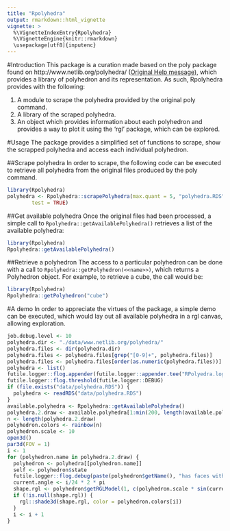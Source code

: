 ```yaml
---
title: "Rpolyhedra"
output: rmarkdown::html_vignette
vignette: >
  %\VignetteIndexEntry{Rpolyhedra}
  %\VignetteEngine{knitr::rmarkdown}
  \usepackage[utf8]{inputenc}
---
```

#Introduction
This package is a curation made based on the poly package found on http://www.netlib.org/polyhedra/ ([Original Help message](poly_original_help_message.html)), which provides a library of polyhedron and its representation. As such, Rpolyhedra provides with the following:

1. A module to scrape the polyhedra provided by the original poly command. 
1. A library of the scraped polyhedra.
1. An object which provides information about each polyhedron and provides a way to plot it using the 'rgl' package, which can be explored. 

#Usage
The package provides a simplified set of functions to scrape, show the scrapped polyhedra and access each individual polyhedron. 

##Scrape polyhedra
In order to scrape, the following code can be executed to retrieve all polyhedra from the original files produced by the poly command. 

``` R
library(Rpolyhedra)
polyhedra <- Rpolyhedra::scrapePolyhedra(max.quant = 5, "polyhedra.RDS", home.dir.data = getDataDir(),
        test = TRUE)
```

##Get available polyhedra
Once the original files had been processed, a simple call to ```Rpolyhedra::getAvailablePolyhedra()``` retrieves a list of the available polyhedra:

```R 
library(Rpolyhedra)
Rpolyhedra::getAvailablePolyhedra()
```

##Retrieve a polyhedron
The access to a particular polyhedron can be done with a call to ```Rpolyhedra::getPolyhedron(<<name>>)```, which returns a Polyhedron object. For example, to retrieve a cube, the call would be:

```R 
library(Rpolyhedra)
Rpolyhedra::getPolyhedron("cube")
```

#A demo
In order to appreciate the virtues of the package, a simple demo can be executed, which would lay out all available polyhedra in a rgl canvas, allowing exploration. 

```R 
job.debug.level <- 10
polyhedra.dir <- "./data/www.netlib.org/polyhedra/"
polyhedra.files <- dir(polyhedra.dir)
polyhedra.files <- polyhedra.files[grep("[0-9]+", polyhedra.files)]
polyhedra.files <- polyhedra.files[order(as.numeric(polyhedra.files))]
polyhedra <- list()
futile.logger::flog.appender(futile.logger::appender.tee("RPolyedra.log"), name = "data.io")
futile.logger::flog.threshold(futile.logger::DEBUG)
if (file.exists("data/polyhedra.RDS")) {
  polyhedra <- readRDS("data/polyhedra.RDS")
}
available.polyhedra <- Rpolyhedra::getAvailablePolyhedra()
polyhedra.2.draw <- available.polyhedra[1:min(200, length(available.polyhedra))]
n <- length(polyhedra.2.draw)
polyhedron.colors <- rainbow(n)
polyhedron.scale <- 10
open3d()
par3d(FOV = 1)
i <- 1
for (polyhedron.name in polyhedra.2.draw) {
  polyhedron <- polyhedra[[polyhedron.name]]
  self <- polyhedron$state
  futile.logger::flog.debug(paste(polyhedron$getName(), "has faces with ", max(unlist(lapply(polyhedron$getSolid(), FUN = length))),"sides"))
  current.angle <- i/24 * 2 * pi
  shape.rgl <- polyhedron$getRGLModel(1, c(polyhedron.scale * sin(current.angle) * (i + 1) * 4/n, polyhedron.scale * cos(current.angle) * (i + 1) * 4/n, i))
  if (!is.null(shape.rgl)) {
    rgl::shade3d(shape.rgl, color = polyhedron.colors[i])
  }
  i <- i + 1
}
```

